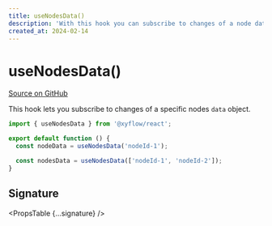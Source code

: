 ```yaml
---
title: useNodesData()
description: 'With this hook you can subscribe to changes of a node data of a specific node.'
created_at: 2024-02-14
---
```



# useNodesData()

[Source on GitHub](https://github.com/xyflow/xyflow/packages/core/src/hooks/useHandleConnections.ts)

This hook lets you subscribe to changes of a specific nodes `data` object.

```jsx
import { useNodesData } from '@xyflow/react';

export default function () {
  const nodeData = useNodesData('nodeId-1');

  const nodesData = useNodesData(['nodeId-1', 'nodeId-2']);
}
```

## Signature

<PropsTable {...signature} />
